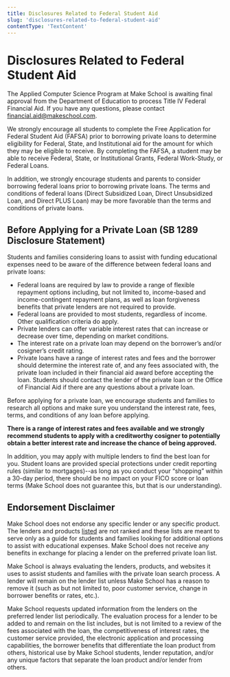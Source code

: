 ```yaml
---
title: Disclosures Related to Federal Student Aid
slug: 'disclosures-related-to-federal-student-aid'
contentType: 'TextContent'
---
```


# Disclosures Related to Federal Student Aid

The Applied Computer Science Program at Make School is awaiting final approval from the Department
of Education to process Title IV Federal Financial Aid. If you have any questions, please contact
[financial.aid@makeschool.com](mailto:financial.aid@makeschool.com).

We strongly encourage all students to complete the Free Application for Federal Student Aid (FAFSA)
prior to borrowing private loans to determine eligibility for Federal, State, and Institutional aid
for the amount for which they may be eligible to receive. By completing the FAFSA, a student may be
able to receive Federal, State, or Institutional Grants, Federal Work-Study, or Federal Loans.

In addition, we strongly encourage students and parents to consider borrowing federal loans prior to
borrowing private loans. The terms and conditions of federal loans (Direct Subsidized Loan, Direct
Unsubsidized Loan, and Direct PLUS Loan) may be more favorable than the terms and conditions of
private loans.

## Before Applying for a Private Loan (SB 1289 Disclosure Statement)

Students and families considering loans to assist with funding educational expenses need to be aware
of the difference between federal loans and private loans:

- Federal loans are required by law to provide a range of flexible repayment options including, but
  not limited to, income-based and income-contingent repayment plans, as well as loan forgiveness
  benefits that private lenders are not required to provide.
- Federal loans are provided to most students, regardless of income. Other qualification criteria do
  apply.
- Private lenders can offer variable interest rates that can increase or decrease over time,
  depending on market conditions.
- The interest rate on a private loan may depend on the borrower’s and/or cosigner’s credit rating.
- Private loans have a range of interest rates and fees and the borrower should determine the
  interest rate of, and any fees associated with, the private loan included in their financial aid
  award before accepting the loan. Students should contact the lender of the private loan or the
  Office of Financial Aid if there are any questions about a private loan.

Before applying for a private loan, we encourage students and families to research all options and
make sure you understand the interest rate, fees, terms, and conditions of any loan before applying.

**There is a range of interest rates and fees available and we strongly recommend students to apply
with a creditworthy cosigner to potentially obtain a better interest rate and increase the chance of
being approved.**

In addition, you may apply with multiple lenders to find the best loan for you. Student loans are
provided special protections under credit reporting rules (similar to mortgages)--as long as you
conduct your “shopping” within a 30-day period, there should be no impact on your FICO score or loan
terms (Make School does not guarantee this, but that is our understanding).

## Endorsement Disclaimer

Make School does not endorse any specific lender or any specific product. The lenders and products
[listed](make.sc/preferred-lenders) are not ranked and these lists are meant to serve only as a
guide for students and families looking for additional options to assist with educational expenses.
Make School does not receive any benefits in exchange for placing a lender on the preferred private
loan list.

Make School is always evaluating the lenders, products, and websites it uses to assist students and
families with the private loan search process. A lender will remain on the lender list unless Make
School has a reason to remove it (such as but not limited to, poor customer service, change in
borrower benefits or rates, etc.).

Make School requests updated information from the lenders on the preferred lender list periodically.
The evaluation process for a lender to be added to and remain on the list includes, but is not
limited to a review of the fees associated with the loan, the competitiveness of interest rates, the
customer service provided, the electronic application and processing capabilities, the borrower
benefits that differentiate the loan product from others, historical use by Make School students,
lender reputation, and/or any unique factors that separate the loan product and/or lender from
others.
